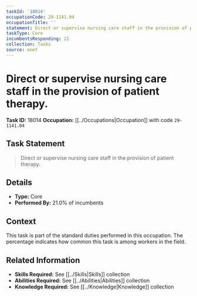 ```yaml
---
taskId: '18014'
occupationCode: 29-1141.04
occupationTitle: ''
statement: Direct or supervise nursing care staff in the provision of patient therapy.
taskType: Core
incumbentsResponding: 21
collection: Tasks
source: onet
---
```

# Direct or supervise nursing care staff in the provision of patient therapy.

**Task ID:** 18014
**Occupation:** [[../Occupations|Occupation]] with code `29-1141.04`

## Task Statement

> Direct or supervise nursing care staff in the provision of patient therapy.

## Details

- **Type:** Core
- **Performed By:** 21.0% of incumbents

## Context

This task is part of the standard duties performed in this occupation. The percentage indicates how common this task is among workers in the field.

## Related Information

- **Skills Required:** See [[../Skills|Skills]] collection
- **Abilities Required:** See [[../Abilities|Abilities]] collection
- **Knowledge Required:** See [[../Knowledge|Knowledge]] collection
